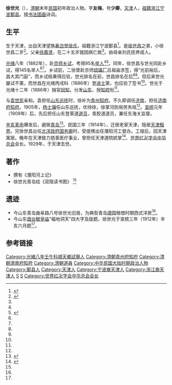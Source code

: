 '''徐世光'''（{{bd|1857年||1929年||Xu徐}}），[[清朝|清朝]]末年[[中華民國|民国]]初年政治人物。字'''友梅'''，号'''少卿'''，[[天津|天津]]人，[[祖籍|祖籍]][[浙江|浙江]][[宁波|宁波]][[鄞县|鄞县]]。擅[[书法|书法]][[国画|国画]]诗词。

==生平==
生于天津，出自天津望族[[寿岂堂徐氏|寿岂堂徐氏]]，祖籍浙江宁波鄞县<ref name="壽豈堂徐氏">{{cite web |url=http://news.sina.com.cn/c/2004-05-02/01593181295.shtml |title=名家十日谈 寿岂堂徐氏 |publisher=新浪首页 新闻中心 天津建卫600周年纪念专题 |author=《城市快报》亘心 |date=2004年5月2日 |accessdate=2013年3月28日 |language=zh-hans |archive-date=2021年1月6日 |archive-url=https://web.archive.org/web/20210106061544/https://news.sina.com.cn/c/2004-05-02/01593181295.shtml |dead-url=no }}</ref>。是[[徐世昌|徐世昌]]之弟，小徐世昌二岁<ref name="徐世光">{{cite web|url=http://qdsq.qingdao.gov.cn/n15752132/n15752879/n18240669/18256756.html|title=徐世光岛城绘《双隐读书图》|publisher=青岛市情网 青岛市史志办公室|author=中国 [[青岛|青岛]] 史志办网站|date=2011-06-10|accessdate=2013年3月28日|language=zh-hans}}{{dead link|date=2018年2月 |bot=InternetArchiveBot |fix-attempted=yes }}</ref>。父亲[[徐嘉贤|徐嘉贤]]，在二十五岁就因病亡故<ref name="徐世光"/>。由母亲刘氏抚养成人。

[[光绪|光绪]]八年（1882年），赴[[京师|京师]][[乡试|乡试]]，考得95名[[举人|举人]]<ref name="徐世光"/><ref name="徐世昌">{{cite web|url=http://www.jsjs123.com/book/jujiaojiushi/2008-09-16/244.html|title=徐世昌终身信奉术数|publisher=中华易学大讲堂|author=|date=|accessdate=2013年3月28日|language=zh-hans|deadurl=yes|archiveurl=https://web.archive.org/web/20100114152146/http://www.jsjs123.com/book/jujiaojiushi/2008-09-16/244.html|archivedate=2010年1月14日}}</ref>。同年，徐世昌与世光同赴乡试，得145名举人<ref name="徐世光"/><ref name="徐世昌"/>。乡试前，二徐曾赴京师[[琉璃厂|琉璃厂]]吕祖庙求签，得“光前裕后，昌大其门庭”，而乡试结果得应验，世光排名在前，世昌排名在后<ref name="徐世光"/><ref name="徐世昌"/>。但后来世光屡试不第，而世昌在光绪丙戌科（1886年）登[[进士|进士]]第，也应验了签书<ref name="徐世光"/>。世光于光绪十二年（1886年）捐官[[同知|同知]]，分发[[山东|山东]]，授[[知府|知府]]衔<ref name="徐世光"/>。

与[[袁世凯|袁世凯]]亲和。袁担任[[山东巡抚|山东巡抚]]时，徐补为[[青州|青州]][[知府|知府]]。不久即调任[[济南|济南]]，担任[[济南府|济南府]][[知府|知府]]。1905年，[[杨士骧|杨士骧]]任山东巡抚，优待徐，徐掌河防局劳务局<ref name="徐世光"/>。[[宣统|宣统]]元年（1909年）后，先后担任山东登莱道[[道员|道员]]，青胶道道员，兼任东海关监督。

[[辛亥革命|辛亥革命]]爆发后，避居[[青岛|青岛]]<ref name="辛亥革命 徐世光">{{cite web|url=http://big5.xhgmw.org/archive-58358.shtml|title=辛亥革命時期的徐世光|publisher=辛亥革命网|author=作者：王桂雲|date=2012年6月6日|accessdate=2013年3月28日|language=zh-hans}}{{dead link|date=2018年2月 |bot=InternetArchiveBot |fix-attempted=yes }}</ref>。民国三年（1914年），迁居老家天津，隐居[[天津租界|天津租界]]。兄徐世昌出任[[北洋政府|北洋政府]][[中華民國國務總理|国务卿]]时，受提携出任濮阳河工督办。工竣后，回天津寓居。晚年在天津致力慈善医疗事业，曾担任天津道院統掌<ref>{{Cite web |url=http://taolibrary.com/category/category83/c83003.htm |title=道德雜誌第2卷第4期附錄第1頁 |access-date=2021-08-08 |archive-date=2021-08-08 |archive-url=https://web.archive.org/web/20210808074234/http://taolibrary.com/category/category83/c83003.htm |dead-url=no }}</ref>、[[世界红卍字会中华总会|世界红卍字会中华总会]]会长。1929年，于天津去世。

==著作==
* 撰有《濮阳河上记》
* 徐世光青岛绘《双隐读书图》 <ref name="徐世光"/>

==遗迹==
* 今山东青岛曲阜路八号徐世光旧居，为典型青岛[[德国|德国]]租借时期西式洋房<ref name="徐世光"/>。
* 今山东[[烟台|烟台]][[毓皇庙|毓皇庙]]“福地洞天”四大字及跋题，徐世光于宣统三年（1912年）辛亥六月题<ref name="徐世光"/>。

==参考链接==
{{reflist}}

{{DEFAULTSORT:Xu徐}}
[[Category:光緒八年壬午科順天鄉試舉人|Category:光緒八年壬午科順天鄉試舉人]]
[[Category:清朝青州府知府|Category:清朝青州府知府]]
[[Category:清朝濟南府知府|Category:清朝濟南府知府]]
[[Category:清朝道員|Category:清朝道員]]
[[Category:中华民国大陆时期政治人物|Category:中华民国大陆时期政治人物]]
[[Category:鄞县人|Category:鄞县人]]
[[Category:天津人|Category:天津人]]
[[Category:宁波裔天津人|Category:宁波裔天津人]]
[[Category:浙江裔天津人|Category:浙江裔天津人]]
[[Category:寿岂堂徐氏|S]]
[[Category:徐姓|S]]
[[Category:世界红卍字会中华总会会长|Category:世界红卍字会中华总会会长]]